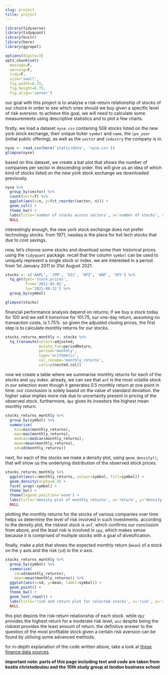 ```yaml
---
slug: project
title: project
---
```


```r
library(tidyverse)
library(tidyquant)
library(knitr)
library(here)
library(ggrepel)
```

```r
options(digits=3)
opts_chunk$set(
  message=F,
  warning=F,
  tidy=F,
  size='small',
  fig.width=6.75,
  fig.height=6.75,
  fig.align='center')
```

our goal with this project is to analyse a risk-return relationship of stocks of our choice in order to see which ones should we buy given a specific level of risk aversion. to achieve this goal, we will need to calculate some measurements using descriptive statistics and to plot a few charts.

firstly, we load a dataset `nyse.csv` containing 508 stocks listed on the new york stock exchange, their unique ticker `symbol` and `name`, the `ipo_year` (initial public offering), as well as the `sector` and `industry` the company is in.

```r
nyse <- read_csv(here('static/data', 'nyse.csv'))
glimpse(nyse)
```

based on this dataset, we create a bar plot that shows the number of companies per sector in descending order. this will give us an idea of which kind of stocks listed on the new york stock exchange we downloaded previously.

```r
nyse %>%
  group_by(sector) %>%
  count(sort=T) %>%
  ggplot(aes(x=n, y=fct_reorder(sector, n))) +
  geom_col() +
  theme_bw() +
  labs(title='number of stocks across sectors', x='number of stocks', y='sector') +
  NULL
```

interestingly enough, the new york stock exchange does not prefer technology stocks. from 1971, nasdaq is the place for hot tech stocks that due to cost savings.

now, let's choose some stocks and download some their historical prices using the `tidyquant` package. recall that the column `symbol` can be used to uniquely represent a single stock or index. we are interested in a period from 1st January 2011 to 31st August 2021.

```r
stocks <- c('AAPL', 'JPM', 'DIS', 'DPZ', 'ANF', 'SPY') %>%
  tq_get(get='stock.prices',
         from='2011-01-01',
         to='2021-08-31') %>%
  group_by(symbol)

glimpse(stocks)
```

financial performance analysis depend on returns; if we buy a stock today for 100 and we sell it tomorrow for 101.75, our one-day return, assuming no transaction costs, is 1.75%. so given the adjusted closing prices, the first step is to calculate monthly returns for our stocks.

```r
stocks_returns_monthly <- stocks %>%
  tq_transmute(select=adjusted,
               mutate_fun=periodReturn,
               period='monthly',
               type='arithmetic',
               col_rename='monthly_returns',
               cols=c(nested.col))
```

now we create a table where we summarise monthly returns for each of the stocks and `spy` index. already, we can see that `anf` is the most volatile stock in our selection even though it generates 0.5 monthly return at one point in time. our conclusion is solely based on the value of standard deviation. the higher value implies more risk due to uncertainty present in pricing of the observed stock. furthermore, `dpz` gives its investors the highest mean monthly return.

```r
stocks_returns_monthly %>%
  group_by(symbol) %>%
  summarise(
    min=min(monthly_returns),
    max=max(monthly_returns),
    median=median(monthly_returns),
    mean=mean(monthly_returns),
    sd=sd(monthly_returns))
```

next, for each of the stocks we make a density plot, using `geom_density()`, that will show us the underlying distribution of the observed stock prices.

```r
stocks_returns_monthly %>%
  ggplot(aes(x=monthly_returns, colour=symbol, fill=symbol)) +
  geom_density(alpha=0.3) +
  facet_wrap(~symbol) +
  theme_bw() +
  theme(legend.position='none') +
  labs(title='density plot of monthly returns', x='return', y='density') +
  NULL
```

plotting the monthly returns for the stocks of various companies over time helps us determine the level of risk involved in such investments. according to the density plot, the riskiest stock is `anf`, which confirms our conclusion from above, and the least risk is involved in `spy`, which makes sense because it is comprised of multiple stocks with a goal of divesification.

finally, make a plot that shows the expected monthly return (`mean`) of a stock on the y axis and the risk (`sd`) in the x-axis.

```r
stocks_returns_monthly %>%
  group_by(symbol) %>%
  summarise(
    sd=sd(monthly_returns),
    mean=mean(monthly_returns)) %>%
  ggplot(aes(x=sd, y=mean, label=symbol)) +
  geom_point() +
  theme_bw() +
  geom_text_repel() +
  labs(title='risk and return plot for selected stocks', x='risk', y='return') +
  NULL
```

this plot depicts the risk-return relationship of each stock. while `dpz` provides the highest return for a moderate risk level, `anz` despite being the riskiest provides the least amount of return. the definitive answer to the question of the most profitable stock given a certain risk aversion can be found by utilising some advanced methods.

for in-depth explanation of the code written above, take a look at [these finance data sources](https://mam2022.netlify.app/reference/finance_data).

__important note: parts of this page including text and code are taken from kostis christodoulou and the 10th study group at london business school__